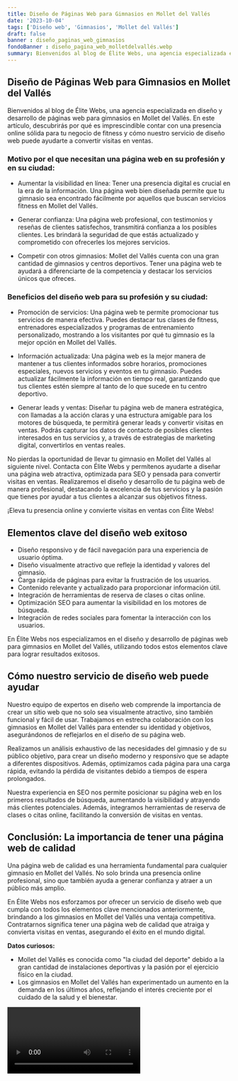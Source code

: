 ```yaml
---
title: Diseño de Páginas Web para Gimnasios en Mollet del Vallés
date: '2023-10-04'
tags: ['Diseño web', 'Gimnasios', 'Mollet del Vallés']
draft: false
banner : diseño_paginas_web_gimnasios
fondoBanner : diseño_pagina_web_molletdelvallés.webp
summary: Bienvenidos al blog de Élite Webs, una agencia especializada en diseño y desarrollo de páginas web para gimnasios en Mollet del Vallés. En este artículo, descubrirás por qué es imprescindible contar con una presencia online sólida para tu negocio de fitness y cómo nuestro servicio de diseño web puede ayudarte a convertir visitas en ventas.
---
```


## Diseño de Páginas Web para Gimnasios en Mollet del Vallés

Bienvenidos al blog de Élite Webs, una agencia especializada en diseño y desarrollo de páginas web para gimnasios en Mollet del Vallés. En este artículo, descubrirás por qué es imprescindible contar con una presencia online sólida para tu negocio de fitness y cómo nuestro servicio de diseño web puede ayudarte a convertir visitas en ventas.

### Motivo por el que necesitan una página web en su profesión y en su ciudad:

- Aumentar la visibilidad en línea: Tener una presencia digital es crucial en la era de la información. Una página web bien diseñada permite que tu gimnasio sea encontrado fácilmente por aquellos que buscan servicios fitness en Mollet del Vallés.

- Generar confianza: Una página web profesional, con testimonios y reseñas de clientes satisfechos, transmitirá confianza a los posibles clientes. Les brindará la seguridad de que estás actualizado y comprometido con ofrecerles los mejores servicios.

- Competir con otros gimnasios: Mollet del Vallés cuenta con una gran cantidad de gimnasios y centros deportivos. Tener una página web te ayudará a diferenciarte de la competencia y destacar los servicios únicos que ofreces.

### Beneficios del diseño web para su profesión y su ciudad:

- Promoción de servicios: Una página web te permite promocionar tus servicios de manera efectiva. Puedes destacar tus clases de fitness, entrenadores especializados y programas de entrenamiento personalizado, mostrando a los visitantes por qué tu gimnasio es la mejor opción en Mollet del Vallés.

- Información actualizada: Una página web es la mejor manera de mantener a tus clientes informados sobre horarios, promociones especiales, nuevos servicios y eventos en tu gimnasio. Puedes actualizar fácilmente la información en tiempo real, garantizando que tus clientes estén siempre al tanto de lo que sucede en tu centro deportivo.

- Generar leads y ventas: Diseñar tu página web de manera estratégica, con llamadas a la acción claras y una estructura amigable para los motores de búsqueda, te permitirá generar leads y convertir visitas en ventas. Podrás capturar los datos de contacto de posibles clientes interesados en tus servicios y, a través de estrategias de marketing digital, convertirlos en ventas reales.

No pierdas la oportunidad de llevar tu gimnasio en Mollet del Vallés al siguiente nivel. Contacta con Élite Webs y permítenos ayudarte a diseñar una página web atractiva, optimizada para SEO y pensada para convertir visitas en ventas. Realizaremos el diseño y desarrollo de tu página web de manera profesional, destacando la excelencia de tus servicios y la pasión que tienes por ayudar a tus clientes a alcanzar sus objetivos fitness.

¡Eleva tu presencia online y convierte visitas en ventas con Élite Webs!

<GifSeo />

<Cta />

## Elementos clave del diseño web exitoso

- Diseño responsivo y de fácil navegación para una experiencia de usuario óptima.
- Diseño visualmente atractivo que refleje la identidad y valores del gimnasio.
- Carga rápida de páginas para evitar la frustración de los usuarios.
- Contenido relevante y actualizado para proporcionar información útil.
- Integración de herramientas de reserva de clases o citas online.
- Optimización SEO para aumentar la visibilidad en los motores de búsqueda.
- Integración de redes sociales para fomentar la interacción con los usuarios.

En Élite Webs nos especializamos en el diseño y desarrollo de páginas web para gimnasios en Mollet del Vallés, utilizando todos estos elementos clave para lograr resultados exitosos.

## Cómo nuestro servicio de diseño web puede ayudar

Nuestro equipo de expertos en diseño web comprende la importancia de crear un sitio web que no solo sea visualmente atractivo, sino también funcional y fácil de usar. Trabajamos en estrecha colaboración con los gimnasios en Mollet del Vallés para entender su identidad y objetivos, asegurándonos de reflejarlos en el diseño de su página web.

Realizamos un análisis exhaustivo de las necesidades del gimnasio y de su público objetivo, para crear un diseño moderno y responsivo que se adapte a diferentes dispositivos. Además, optimizamos cada página para una carga rápida, evitando la pérdida de visitantes debido a tiempos de espera prolongados.

Nuestra experiencia en SEO nos permite posicionar su página web en los primeros resultados de búsqueda, aumentando la visibilidad y atrayendo más clientes potenciales. Además, integramos herramientas de reserva de clases o citas online, facilitando la conversión de visitas en ventas.

## Conclusión: La importancia de tener una página web de calidad

Una página web de calidad es una herramienta fundamental para cualquier gimnasio en Mollet del Vallés. No solo brinda una presencia online profesional, sino que también ayuda a generar confianza y atraer a un público más amplio.

En Élite Webs nos esforzamos por ofrecer un servicio de diseño web que cumpla con todos los elementos clave mencionados anteriormente, brindando a los gimnasios en Mollet del Vallés una ventaja competitiva. Contratarnos significa tener una página web de calidad que atraiga y convierta visitas en ventas, asegurando el éxito en el mundo digital.

**Datos curiosos:**
- Mollet del Vallés es conocida como "la ciudad del deporte" debido a la gran cantidad de instalaciones deportivas y la pasión por el ejercicio físico en la ciudad.
- Los gimnasios en Mollet del Vallés han experimentado un aumento en la demanda en los últimos años, reflejando el interés creciente por el cuidado de la salud y el bienestar.

<Video />

<CtaBot job='Gimnasios' city='Mollet del Vallés'/>

<Gmaps query='Mollet del Vallés+españa+maps' />